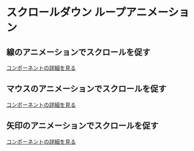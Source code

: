 # スクロールダウン ループアニメーション


## 線のアニメーションでスクロールを促す

<Story id="loop-scrolldown--line" />

[コンポーネントの詳細を見る](/story/loop-scrolldown--line)

## マウスのアニメーションでスクロールを促す

<Story id="loop-scrolldown--mouse" />

[コンポーネントの詳細を見る](/story/loop-scrolldown--mouse)

## 矢印のアニメーションでスクロールを促す

<Story id="loop-scrolldown--chevron" />

[コンポーネントの詳細を見る](/story/loop-scrolldown--chevron)
